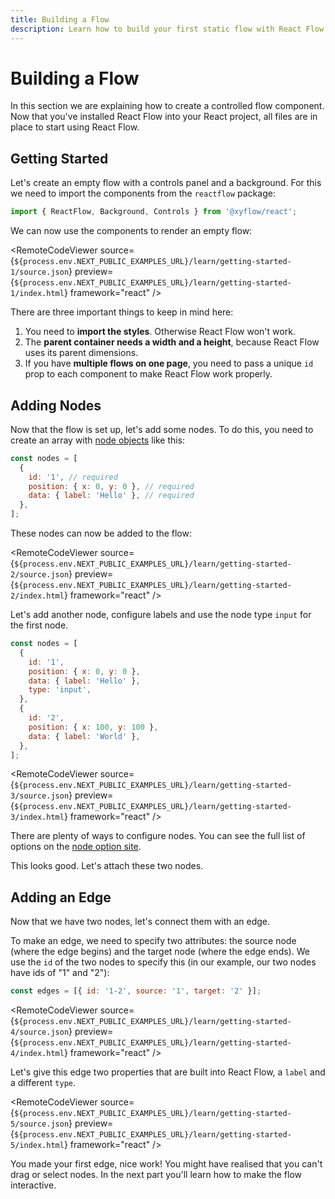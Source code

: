```yaml
---
title: Building a Flow
description: Learn how to build your first static flow with React Flow.
---
```


# Building a Flow


In this section we are explaining how to create a controlled flow component. Now that you've installed React Flow into your React project, all files are in place to start using React Flow.

## Getting Started

Let's create an empty flow with a controls panel and a background. For this we need to import the components from the `reactflow` package:

```js
import { ReactFlow, Background, Controls } from '@xyflow/react';
```

We can now use the components to render an empty flow:

<RemoteCodeViewer
  source={`${process.env.NEXT_PUBLIC_EXAMPLES_URL}/learn/getting-started-1/source.json`}
  preview={`${process.env.NEXT_PUBLIC_EXAMPLES_URL}/learn/getting-started-1/index.html`}
  framework="react"
/>

There are three important things to keep in mind here:

1. You need to **import the styles**. Otherwise React Flow won't work.
2. The **parent container needs a width and a height**, because React Flow uses its parent dimensions.
3. If you have **multiple flows on one page**, you need to pass a unique `id` prop to each component to make React Flow work properly.

## Adding Nodes

Now that the flow is set up, let's add some nodes. To do this, you need to create an array with [node objects](/api-reference/types/node) like this:

```js
const nodes = [
  {
    id: '1', // required
    position: { x: 0, y: 0 }, // required
    data: { label: 'Hello' }, // required
  },
];
```

These nodes can now be added to the flow:

<RemoteCodeViewer
  source={`${process.env.NEXT_PUBLIC_EXAMPLES_URL}/learn/getting-started-2/source.json`}
  preview={`${process.env.NEXT_PUBLIC_EXAMPLES_URL}/learn/getting-started-2/index.html`}
  framework="react"
/>

Let's add another node, configure labels and use the node type `input` for the first node.

```js
const nodes = [
  {
    id: '1',
    position: { x: 0, y: 0 },
    data: { label: 'Hello' },
    type: 'input',
  },
  {
    id: '2',
    position: { x: 100, y: 100 },
    data: { label: 'World' },
  },
];
```

<RemoteCodeViewer
  source={`${process.env.NEXT_PUBLIC_EXAMPLES_URL}/learn/getting-started-3/source.json`}
  preview={`${process.env.NEXT_PUBLIC_EXAMPLES_URL}/learn/getting-started-3/index.html`}
  framework="react"
/>

There are plenty of ways to configure nodes. You can see the full list of options on the [node option site](/api-reference/types/node).

This looks good. Let's attach these two nodes.

## Adding an Edge

Now that we have two nodes, let's connect them with an edge.

To make an edge, we need to specify two attributes: the source node (where the edge begins) and the target node (where the edge ends). We use the `id` of the two nodes to specify this (in our example, our two nodes have ids of "1" and "2"):

```js
const edges = [{ id: '1-2', source: '1', target: '2' }];
```

<RemoteCodeViewer
  source={`${process.env.NEXT_PUBLIC_EXAMPLES_URL}/learn/getting-started-4/source.json`}
  preview={`${process.env.NEXT_PUBLIC_EXAMPLES_URL}/learn/getting-started-4/index.html`}
  framework="react"
/>

Let's give this edge two properties that are built into React Flow, a `label` and a different `type`.

<RemoteCodeViewer
  source={`${process.env.NEXT_PUBLIC_EXAMPLES_URL}/learn/getting-started-5/source.json`}
  preview={`${process.env.NEXT_PUBLIC_EXAMPLES_URL}/learn/getting-started-5/index.html`}
  framework="react"
/>

You made your first edge, nice work! You might have realised that you can't drag or select nodes. In the next part you'll learn how to make the flow interactive.
